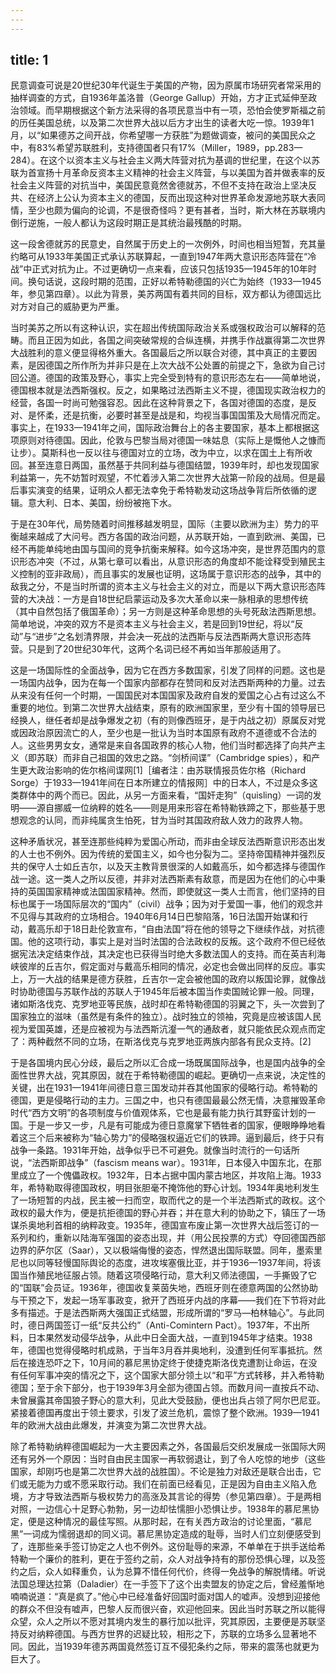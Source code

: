 ```yaml
---
---
---
```

title: 1
---




民意调查可说是20世纪30年代诞生于美国的产物，因为原属市场研究者常采用的抽样调查的方式，自1936年盖洛普（George Gallup）开始，方才正式延伸至政治领域。而早期根据这个新方法采得的各项民意当中有一项，恐怕会使罗斯福之前的历任美国总统，以及第二次世界大战以后方才出生的读者大吃一惊。1939年1月，以“如果德苏之间开战，你希望哪一方获胜”为题做调查，被问的美国民众之中，有83%希望苏联胜利，支持德国者只有17%（Miller，1989，pp.283—284）。在这个以资本主义与社会主义两大阵营对抗为基调的世纪里，在这个以苏联为首宣扬十月革命反资本主义精神的社会主义阵营，与以美国为首并做表率的反社会主义阵营的对抗当中，美国民意竟然舍德就苏，不但不支持在政治上坚决反共、在经济上公认为资本主义的德国，反而出现这种对世界革命发源地苏联大表同情，至少也颇为偏向的论调，不是很奇怪吗？更有甚者，当时，斯大林在苏联境内倒行逆施，一般人都认为这段时期正是其统治最残酷的时期。

这一段舍德就苏的民意史，自然属于历史上的一次例外，时间也相当短暂，充其量约略可从1933年美国正式承认苏联算起，一直到1947年两大意识形态阵营在“冷战”中正式对抗为止。不过更确切一点来看，应该只包括1935—1945年的10年时间。换句话说，这段时期的范围，正好以希特勒德国的兴亡为始终（1933—1945年，参见第四章）。以此为背景，美苏两国有着共同的目标，双方都认为德国远比对方对自己的威胁更为严重。

当时美苏之所以有这种认识，实在超出传统国际政治关系或强权政治可以解释的范畴。而且正因为如此，各国之间突破常规的合纵连横，并携手作战赢得第二次世界大战胜利的意义便显得格外重大。各国最后之所以联合对德，其中真正的主要因素，是因德国之所作所为并非只是在上次大战不公处置的前提之下，急欲为自己讨回公道。德国的政策及野心，事实上完全受到特有的意识形态左右——简单地说，德国根本就是法西斯强权。反之，如果略过法西斯主义不提，德国现实政治权力的经营，各国一时尚可勉强容忍。因此在这种背景之下，各国对德国的态度，是反对、是怀柔，还是抗衡，必要时甚至是战是和，均视当事国国策及大局情况而定。事实上，在1933—1941年之间，国际政治舞台上的各主要国家，基本上都根据这项原则对待德国。因此，伦敦与巴黎当局对德国一味姑息（实际上是慨他人之慷而让步）。莫斯科也一反以往与德国对立的立场，改为中立，以求在国土上有所收回。甚至连意日两国，虽然基于共同利益与德国结盟，1939年时，却也发现国家利益第一，先不妨暂时观望，不忙着涉入第二次世界大战第一阶段的战局。但是最后事实演变的结果，证明众人都无法幸免于希特勒发动这场战争背后所依循的逻辑。意大利、日本、美国，纷纷被拖下水。

于是在30年代，局势随着时间推移越发明显，国际（主要以欧洲为主）势力的平衡越来越成了大问号。西方各国的政治问题，从苏联开始，一直到欧洲、美国，已经不再能单纯地由国与国间的竞争抗衡来解释。如今这场冲突，是世界范围内的意识形态冲突（不过，从第七章可以看出，从意识形态的角度却不能诠释受到殖民主义控制的亚非政局），而且事实的发展也证明，这场属于意识形态的战争，其中的敌我之分，不是当时所谓的资本主义与社会主义的对立，而是以下两大意识形态阵营的大决战：一方是自18世纪启蒙运动及多次大革命以来一脉相承的思想传统（其中自然包括了俄国革命）；另一方则是这种革命思想的头号死敌法西斯思想。简单地说，冲突的双方不是资本主义与社会主义，若是回到19世纪，将以“反动”与“进步”之名划清界限，并会决一死战的法西斯与反法西斯两大意识形态阵营。只是到了20世纪30年代，这两个名词已经不再如当年那般适用了。

这是一场国际性的全面战争，因为它在西方多数国家，引发了同样的问题。这也是一场国内战争，因为在每一个国家内部都存在赞同和反对法西斯两种的力量。过去从来没有任何一个时期，一国国民对本国国家及政府自发的爱国之心占有过这么不重要的地位。到第二次世界大战结束，原有的欧洲国家里，至少有十国的领导层已经换人，继任者却是战争爆发之初（有的则像西班牙，是于内战之初）原属反对党或因政治原因流亡的人，至少也是一批认为当时本国原有政府不道德或不合法的人。这些男男女女，通常是来自各国政界的核心人物，他们当时都选择了向共产主义（即苏联）而非自己祖国的效忠之路。“剑桥间谍”（Cambridge spies），和产生更大政治影响的佐尔格间谍网[1]［编者注：由苏联情报员佐尔格（Richard Sorge）于1933—1941年间在日本所建立的情报网］中的日本人，不过是众多这类群体中的两个而已。因此，从另一方面来看，“国奸走狗”（quisling）一词的发明——源自挪威一位纳粹的姓名——则是用来形容在希特勒铁蹄之下，那些基于思想观念的认同，而非纯属贪生怕死，甘为当时其国政府敌人效力的政界人物。

这种矛盾状况，甚至连那些纯粹为爱国心所动，而非由全球反法西斯意识形态出发的人士也不例外。因为传统的爱国主义，如今也分裂为二。坚持帝国精神并强烈反共的保守人士如丘吉尔，以及天主教背景很深的人如戴高乐，如今都选择与德国作战一途。这一类人之所以反德，并非对法西斯素有敌意，而是因为在他们的心中秉持的英国国家精神或法国国家精神。然而，即使就这一类人士而言，他们坚持的目标也属于一场国际层次的“国内”（civil）战争；因为对于爱国一事，他们的观念并不见得与其政府的立场相合。1940年6月14日巴黎陷落，16日法国开始谋和行动，戴高乐却于18日赴伦敦宣布，“自由法国”将在他的领导之下继续作战，对抗德国。他的这项行动，事实上是对当时法国的合法政权的反叛。这个政府不但已经依据宪法决定结束作战，其决定也已获得当时绝大多数法国人的支持。而在英吉利海峡彼岸的丘吉尔，假定面对与戴高乐相同的情况，必定也会做出同样的反应。事实上，万一大战的结果是德方获胜，丘吉尔一定会被他国的政府以叛国论罪，就像战时协助德国与苏联作战的苏联人于1945年后被本国当作卖国贼论罪一般。同理，诸如斯洛伐克、克罗地亚等民族，战时却在希特勒德国的羽翼之下，头一次尝到了国家独立的滋味（虽然是有条件的独立）。战时独立的领袖，究竟是应被该国人民视为爱国英雄，还是应被视为与法西斯沆瀣一气的通敌者，就只能依民众观点而定了：两种截然不同的立场，在斯洛伐克与克罗地亚两族内部各有民众支持。[2]

于是各国境内民心分歧，最后之所以汇合成一场既属国际战争，也是国内战争的全面性世界大战，究其原因，就在于希特勒德国的崛起。更确切一点来说，决定性的关键，出在1931—1941年间德日意三国发动并吞其他国家的侵略行动。希特勒的德国，更是侵略行动的主力。三国之中，也只有德国最最公然无情，决意摧毁革命时代“西方文明”的各项制度与价值观体系，它也是最有能力执行其野蛮计划的一国。于是一步又一步，凡是有可能成为德日意魔掌下牺牲者的国家，便眼睁睁地看着这三个后来被称为“轴心势力”的侵略强权逼近它们的铁蹄。逼到最后，终于只有战争一条路。1931年开始，战争似乎已不可避免。就像当时流行的一句话所说，“法西斯即战争”（fascism means war）。1931年，日本侵入中国东北，在那里成立了一个傀儡政权。1932年，日本占据中国内蒙古地区，并攻陷上海。1933年，希特勒取得德国政权，明目张胆毫不掩饰他的野心计划。1934年奥地利发生了一场短暂的内战，民主被一扫而空，取而代之的是一个半法西斯式的政权。这个政权的最大作为，便是抗拒德国的野心并吞；并在意大利的协助之下，镇压了一场谋杀奥地利首相的纳粹政变。1935年，德国宣布废止第一次世界大战后签订的一系列和约，重新以陆海军强国的姿态出现，并（用公民投票的方式）夺回德国西部边界的萨尔区（Saar），又以极端侮慢的姿态，悍然退出国际联盟。同年，墨索里尼也以同等轻慢国际舆论的态度，进攻埃塞俄比亚，并于1936—1937年间，将该国当作殖民地征服占领。随着这项侵略行动，意大利又师法德国，一手撕毁了它的“国联”会员证。1936年，德国收复莱茵失地，西班牙则在德意两国的公然协助与干预之下，发起一场军事政变，掀开了西班牙内战的序幕——我们在下节将对此多有描述。于是法西斯两大强国正式结盟，形成所谓的“罗马—柏林轴心”。与此同时，德日两国签订一纸“反共公约”（Anti-Comintern Pact）。1937年，不出所料，日本果然发动侵华战争，从此中日全面大战，一直到1945年才结束。1938年，德国也觉得侵略时机成熟，于当年3月吞并奥地利，没遭到任何军事抵抗。然后在接连恐吓之下，10月间的慕尼黑协定终于使捷克斯洛伐克遭割让命运，在没有任何军事冲突的情况之下，这个国家大部分领土以“和平”方式转移，并入希特勒德国；至于余下部分，也于1939年3月全部为德国占领。而数月间一直按兵不动、未曾展露其帝国狼子野心的意大利，见此大受鼓励，便也出兵占领了阿尔巴尼亚。紧接着德国再度出于领土要求，引发了波兰危机，震惊了整个欧洲。1939—1941年的欧洲大战由此爆发，并演变为第二次世界大战。

除了希特勒纳粹德国崛起为一大主要因素之外，各国最后交织发展成一张国际大网还有另外一个原因：当时自由民主国家一再软弱退让，到了令人吃惊的地步（这些国家，却刚巧也是第二次世界大战的战胜国）。不论是独力对敌还是联合出击，它们或无能为力或不愿采取行动。我们在前面已经看见，正是因为自由主义陷入危境，方才导致法西斯与极权势力的高涨及其言论的得势（参见第四章）。于是两相对照，一边信心十足野心勃勃，另一边却怯懦胆小恐惧让步。1938年的慕尼黑协定，便是这种情况的最佳写照。从那时起，在有关西方政治的讨论里面，“慕尼黑”一词成为懦弱退却的同义词。慕尼黑协定造成的耻辱，当时人们立刻便感受到了，连那些亲手签订协定之人也不例外。这份耻辱的来源，不单单在于拱手送给希特勒一个廉价的胜利，更在于签约之前，众人对战争持有的那份恐惧心理，以及签约之后，众人如释重负，认为总算不惜任何代价，终得一免战争的解脱情绪。听说法国总理达拉第（Daladier）在一手签下了这个出卖盟友的协定之后，曾经羞惭地喃喃说道：“真是疯了。”他心中已经准备好回国时面对国人的嘘声。没想到迎接他的群众不但没有嘘声，巴黎人反而很兴奋，欢迎他回来。因此当时苏联之所以能得众望，众人之所以不愿对其境内发生的暴行加以批评，究其原因，主要便是苏联坚持反对纳粹德国。与西方世界的迟疑比较，相形之下，苏联的立场多么显著地不同。因此，当1939年德苏两国竟然签订互不侵犯条约之际，带来的震荡也就更为巨大了。